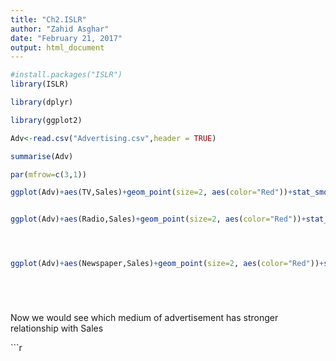 ---
title: "Ch2.ISLR"
author: "Zahid Asghar"
date: "February 21, 2017"
output: html_document
---

```{r }
#install.packages("ISLR")
library(ISLR)

library(dplyr)

library(ggplot2)

Adv<-read.csv("Advertising.csv",header = TRUE) 

summarise(Adv)

par(mfrow=c(3,1))

ggplot(Adv)+aes(TV,Sales)+geom_point(size=2, aes(color="Red"))+stat_smooth(method = lm)


ggplot(Adv)+aes(Radio,Sales)+geom_point(size=2, aes(color="Red"))+stat_smooth(method = lm)




ggplot(Adv)+aes(Newspaper,Sales)+geom_point(size=2, aes(color="Red"))+stat_smooth(method = lm)






```
Now we would see which medium of advertisement has stronger relationship with Sales


```{r}



